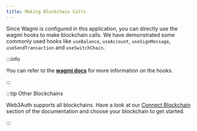 ```yaml
---
title: Making Blockchain Calls
---
```


Since Wagmi is configured in this application, you can directly use the wagmi hooks to make
blockchain calls. We have demonstrated some commonly used hooks like `useBalance`, `useAccount`,
`useSignMessage`, `useSendTransaction` and `useSwitchChain`.

:::info

You can refer to the [**wagmi docs**](https://wagmi.sh/react/api/hooks) for more information on the
hooks.

:::

:::tip Other Blockchains

Web3Auth supports all blockchains. Have a look at our [Connect Blockchain](/connect-blockchain/)
section of the documentation and choose your blockchain to get started.

:::
